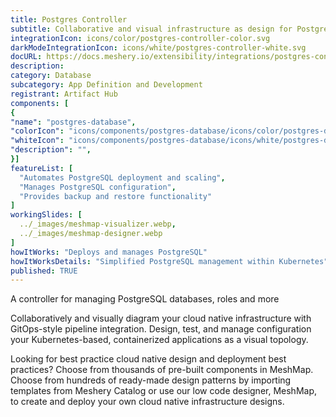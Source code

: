 ```yaml
---
title: Postgres Controller
subtitle: Collaborative and visual infrastructure as design for Postgres Controller
integrationIcon: icons/color/postgres-controller-color.svg
darkModeIntegrationIcon: icons/white/postgres-controller-white.svg
docURL: https://docs.meshery.io/extensibility/integrations/postgres-controller
description: 
category: Database
subcategory: App Definition and Development
registrant: Artifact Hub
components: [
{
"name": "postgres-database",
"colorIcon": "icons/components/postgres-database/icons/color/postgres-database-color.svg",
"whiteIcon": "icons/components/postgres-database/icons/white/postgres-database-white.svg",
"description": "",
}]
featureList: [
  "Automates PostgreSQL deployment and scaling",
  "Manages PostgreSQL configuration",
  "Provides backup and restore functionality"
]
workingSlides: [
  ../_images/meshmap-visualizer.webp,
  ../_images/meshmap-designer.webp
]
howItWorks: "Deploys and manages PostgreSQL"
howItWorksDetails: "Simplified PostgreSQL management within Kubernetes"
published: TRUE
---
```

<p>
A controller for managing PostgreSQL databases, roles and more
</p>
<p>
    Collaboratively and visually diagram your cloud native infrastructure with GitOps-style pipeline integration. Design, test, and manage configuration your Kubernetes-based, containerized applications as a visual topology.
</p>
<p>
    Looking for best practice cloud native design and deployment best practices? Choose from thousands of pre-built components in MeshMap. Choose from hundreds of ready-made design patterns by importing templates from Meshery Catalog or use our low code designer, MeshMap, to create and deploy your own cloud native infrastructure designs.
</p>
